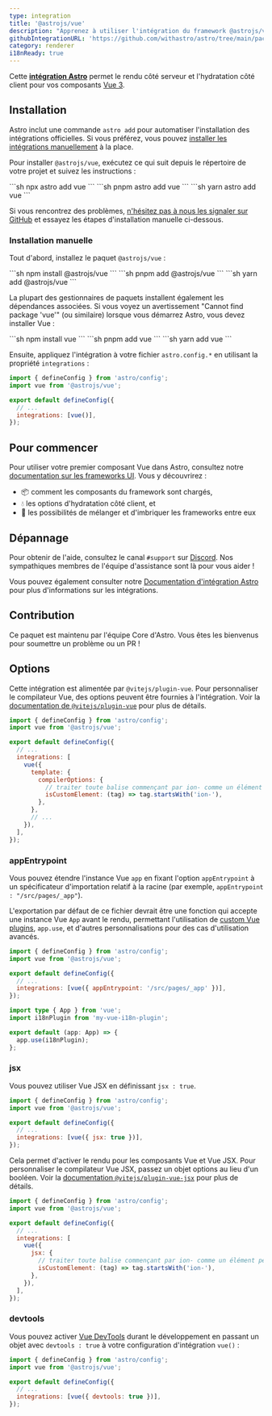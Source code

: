 ```yaml
---
type: integration
title: '@astrojs/vue'
description: "Apprenez à utiliser l'intégration du framework @astrojs/vue pour étendre la prise en charge des composants dans votre projet Astro."
githubIntegrationURL: 'https://github.com/withastro/astro/tree/main/packages/integrations/vue/'
category: renderer
i18nReady: true
---
```


Cette **[intégration Astro][astro-integration]** permet le rendu côté serveur et l'hydratation côté client pour vos composants [Vue 3](https://vuejs.org/).

## Installation

Astro inclut une commande `astro add` pour automatiser l'installation des intégrations officielles. Si vous préférez, vous pouvez [installer les intégrations manuellement](#installation-manuelle) à la place.

Pour installer `@astrojs/vue`, exécutez ce qui suit depuis le répertoire de votre projet et suivez les instructions :

<PackageManagerTabs>
  <Fragment slot="npm">
    ```sh
    npx astro add vue
    ```
  </Fragment>
  <Fragment slot="pnpm">
    ```sh
    pnpm astro add vue
    ```
  </Fragment>
  <Fragment slot="yarn">
    ```sh
    yarn astro add vue
    ```
  </Fragment>
</PackageManagerTabs>

Si vous rencontrez des problèmes, [n'hésitez pas à nous les signaler sur GitHub](https://github.com/withastro/astro/issues) et essayez les étapes d'installation manuelle ci-dessous.

### Installation manuelle

Tout d'abord, installez le paquet `@astrojs/vue` :

<PackageManagerTabs>
  <Fragment slot="npm">
    ```sh
    npm install @astrojs/vue
    ```
  </Fragment>
  <Fragment slot="pnpm">
    ```sh
    pnpm add @astrojs/vue
    ```
  </Fragment>
  <Fragment slot="yarn">
    ```sh
    yarn add @astrojs/vue
    ```
  </Fragment>
</PackageManagerTabs>


La plupart des gestionnaires de paquets installent également les dépendances associées. Si vous voyez un avertissement "Cannot find package 'vue'" (ou similaire) lorsque vous démarrez Astro, vous devez installer Vue :

<PackageManagerTabs>
  <Fragment slot="npm">
    ```sh
    npm install vue
    ```
  </Fragment>
  <Fragment slot="pnpm">
    ```sh
    pnpm add vue
    ```
  </Fragment>
  <Fragment slot="yarn">
    ```sh
    yarn add vue
    ```
  </Fragment>
</PackageManagerTabs>

Ensuite, appliquez l'intégration à votre fichier `astro.config.*` en utilisant la propriété `integrations` :

```js ins={2} ins="vue()" title="astro.config.mjs"
import { defineConfig } from 'astro/config';
import vue from '@astrojs/vue';

export default defineConfig({
  // ...
  integrations: [vue()],
});
```

## Pour commencer

Pour utiliser votre premier composant Vue dans Astro, consultez notre [documentation sur les frameworks UI][astro-ui-frameworks]. Vous y découvrirez :

* 📦 comment les composants du framework sont chargés,
* 💧 les options d'hydratation côté client, et
* 🤝 les possibilités de mélanger et d'imbriquer les frameworks entre eux

## Dépannage

Pour obtenir de l'aide, consultez le canal `#support` sur [Discord](https://astro.build/chat). Nos sympathiques membres de l'équipe d'assistance sont là pour vous aider !

Vous pouvez également consulter notre [Documentation d'intégration Astro][astro-integration] pour plus d'informations sur les intégrations.

## Contribution

Ce paquet est maintenu par l'équipe Core d'Astro. Vous êtes les bienvenus pour soumettre un problème ou un PR !

[astro-integration]: /fr/guides/integrations-guide/

[astro-ui-frameworks]: /fr/guides/framework-components/#utilisation-des-composants-de-framework

## Options

Cette intégration est alimentée par `@vitejs/plugin-vue`. Pour personnaliser le compilateur Vue, des options peuvent être fournies à l'intégration. Voir la [documentation de `@vitejs/plugin-vue`](https://www.npmjs.com/package/@vitejs/plugin-vue) pour plus de détails.

```js title="astro.config.mjs"
import { defineConfig } from 'astro/config';
import vue from '@astrojs/vue';

export default defineConfig({
  // ...
  integrations: [
    vue({
      template: {
        compilerOptions: {
          // traiter toute balise commençant par ion- comme un élément personnalisé
          isCustomElement: (tag) => tag.startsWith('ion-'),
        },
      },
      // ...
    }),
  ],
});
```

### appEntrypoint

Vous pouvez étendre l'instance Vue `app` en fixant l'option `appEntrypoint` à un spécificateur d'importation relatif à la racine (par exemple, `appEntrypoint : "/src/pages/_app"`).

L'exportation par défaut de ce fichier devrait être une fonction qui accepte une instance Vue `App` avant le rendu, permettant l'utilisation de [custom Vue plugins](https://vuejs.org/guide/reusability/plugins.html), `app.use`, et d'autres personnalisations pour des cas d'utilisation avancés.

```js title="astro.config.mjs"
import { defineConfig } from 'astro/config';
import vue from '@astrojs/vue';

export default defineConfig({
  // ...
  integrations: [vue({ appEntrypoint: '/src/pages/_app' })],
});
```

```ts title="src/pages/_app.ts"
import type { App } from 'vue';
import i18nPlugin from 'my-vue-i18n-plugin';

export default (app: App) => {
  app.use(i18nPlugin);
};
```

### jsx

Vous pouvez utiliser Vue JSX en définissant `jsx : true`.

```js title="astro.config.mjs"
import { defineConfig } from 'astro/config';
import vue from '@astrojs/vue';

export default defineConfig({
  // ...
  integrations: [vue({ jsx: true })],
});
```

Cela permet d'activer le rendu pour les composants Vue et Vue JSX. Pour personnaliser le compilateur Vue JSX, passez un objet options au lieu d'un booléen. Voir la [documentation `@vitejs/plugin-vue-jsx`](https://www.npmjs.com/package/@vitejs/plugin-vue-jsx) pour plus de détails.

```js title="astro.config.mjs"
import { defineConfig } from 'astro/config';
import vue from '@astrojs/vue';

export default defineConfig({
  // ...
  integrations: [
    vue({
      jsx: {
        // traiter toute balise commençant par ion- comme un élément personnalisé
        isCustomElement: (tag) => tag.startsWith('ion-'),
      },
    }),
  ],
});
```

### devtools

<p><Since pkg="@astrojs/vue" v="4.2.0" /></p>

Vous pouvez activer [Vue DevTools](https://devtools-next.vuejs.org/) durant le développement en passant un objet avec `devtools : true` à votre configuration d'intégration `vue()` :

```js title="astro.config.mjs"
import { defineConfig } from 'astro/config';
import vue from '@astrojs/vue';

export default defineConfig({
  // ...
  integrations: [vue({ devtools: true })],
});
```
